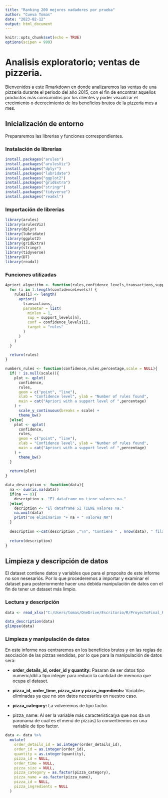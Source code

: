 ```yaml
---
title: "Ranking 200 mejores nadadores por prueba"
author: "Cueva Tomas"
date: "2023-02-12"
output: html_document
---
```


```r
knitr::opts_chunk$set(echo = TRUE)
options(scipen = 999)
```

# Analisis exploratorio; ventas de pizzeria.

Bienvenidos a este Rmarkdown en donde analizaremos las ventas de una pizzería durante el periodo del año 2015, con el fin de encontrar aquellos productos más consumidos por los clientes y poder visualizar el crecimiento o decrecimiento de los beneficios brutos de la pizzería mes a mes.

## Inicialización de entorno

Prepararemos las librerias y funciones correspondientes.

### Instalación de librerías

```r
install.packages("arules")
install.packages("arulesViz")
install.packages("dplyr")
install.packages("lubridate")
install.packages("ggplot2")
install.packages("gridExtra")
install.packages("stringr")
install.packages("tidyverse")
install.packages("readxl")
```

### Importación de librerias

```r
library(arules)
library(arulesViz)
library(dplyr)
library(lubridate)
library(ggplot2)
library(gridExtra)
library(stringr)
library(tidyverse)
library(DT)
library(readxl)
```

### Funciones utilizadas

```r
Apriori_algorithm <- function(rules,confidence_levels,transactions,support_levels,n){
  for (i in 1:length(confidenceLevels)) {
    rules[i] <- length(
      apriori(
        transactions, 
        parameter = list(
          minlen = 1,
          sup = support_levels[n],
          conf = confidence_levels[i],
          target = "rules"
        )
      )
    )
  }
  
  return(rules)
}

numbers_rules <- function(confidence,rules,percentage,scale = NULL){
  if( ! is.null(scale)){
    plot <- qplot(
      confidence,
      rules,
      geom = c("point", "line"), 
      xlab = "Confidence level", ylab = "Number of rules found", 
      main = cat("Apriori with a support level of ",percentage)
    ) +
      scale_y_continuous(breaks = scale) +
      theme_bw()
  }else{
    plot <- qplot(
      confidence,
      rules,
      geom = c("point", "line"), 
      xlab = "Confidence level", ylab = "Number of rules found", 
      main = cat("Apriori with a support level of ",percentage)
    ) +
      theme_bw()
  }
  
  return(plot)
}

data_description <- function(data){
  na <- sum(is.na(data))
  if(na == 0){
    description <- "El dataframe no tiene valores na."
  }else{
    decription <- "El dataframe SI TIENE valores na."
    na.omit(data)
    print("se eliminarion "+ na + " valores NA")
  }
  
  description <-cat(description ,"\n", "Contiene " , nrow(data), " filas y ",ncol(data), " columnas","\n","Con las siguientes variables: ",names(data)) 
  
  return(description)
}

```

## Limpieza y descripción de datos

El dataset contiene datos y variables que para el proposito de este informe no son nesesariós. Por lo que procederemos a importar y examinar el dataset para posteriormente hacer una debida manipulación de datos con el fin de tener un dataset más limpio.

### Lectura y descripción

```r
data <- read_xlsx("C:/Users/tomas/OneDrive/Escritorio/R/ProyectoFinal_R_CuevaTomas/data/PizzaSales.xlsx")

data_description(data)
glimpse(data)
```

### Limpieza y manipulación de datos

En este informe nos centraremos en los beneficios brutos y en las reglas de asociación de las pizzas vendidas, por lo que para la manipulación de datos será:

-   **order_details_id, order_id y quantity:** Pasaran de ser datos tipo numeric/dbl a tipo integer para reducir la cantidad de memoria que ocupa el dataset.

-   **pizza_id, order_time, pizza_size y pizza_ingredients:** Variables eliminadas ya que no son datos necesarios en nuestro caso.

-   **pizza_category:** La volveremos de tipo factor.

-   pizza_name: Al ser la variable más característica(ya que nos da un paronama de cual es el menú de pizzas) la convertiremos en una variable de tipo factor.

```r
data <- data %>% 
  mutate(
    order_details_id = as.integer(order_details_id),
    order_id = as.integer(order_id),
    quantity = as.integer(quantity),
    pizza_id = NULL,
    order_time = NULL,
    pizza_size = NULL,
    pizza_category = as.factor(pizza_category),
    pizza_name = as.factor(pizza_name),
    pizza_id = NULL,
    pizza_ingredients = NULL
  )
```
